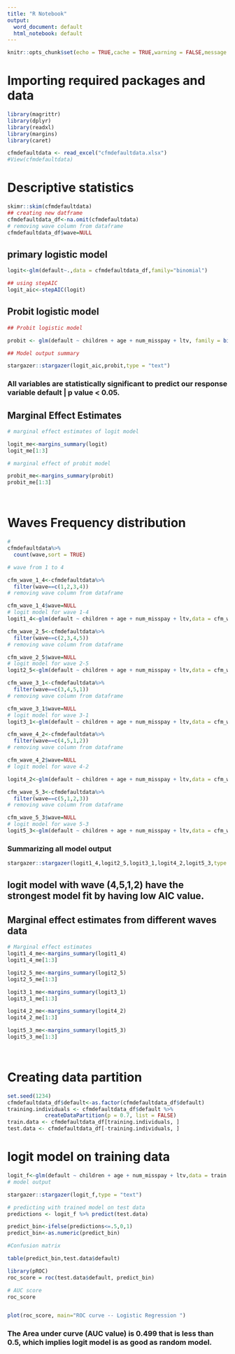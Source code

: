 ---
title: "R Notebook"
output:
  word_document: default
  html_notebook: default
---




```{r setup, include=FALSE}
knitr::opts_chunk$set(echo = TRUE,cache = TRUE,warning = FALSE,message = FALSE,dpi = 180,fig.width = 8,fig.height = 5)
```



# Importing required packages and data



```{r}
library(magrittr)
library(dplyr)
library(readxl)
library(margins)
library(caret)

cfmdefaultdata <- read_excel("cfmdefaultdata.xlsx")
#View(cfmdefaultdata)

```



# Descriptive statistics



```{r}
skimr::skim(cfmdefaultdata)
## creating new datframe
cfmdefaultdata_df<-na.omit(cfmdefaultdata)
# removing wave column from dataframe
cfmdefaultdata_df$wave=NULL
```

## primary logistic model 



```{r}


logit<-glm(default~.,data = cfmdefaultdata_df,family="binomial")

## using stepAIC 
logit_aic<-stepAIC(logit)
```


## Probit logistic model



```{r}
## Probit logistic model

probit <- glm(default ~ children + age + num_misspay + ltv, family = binomial(link = "probit"), data = cfmdefaultdata_df)

## Model output summary

stargazer::stargazer(logit_aic,probit,type = "text")

```

### All variables are statistically significant to predict our response variable default | p value < 0.05.



## Marginal Effect Estimates


```{r}
# marginal effect estimates of logit model

logit_me<-margins_summary(logit)
logit_me[1:3]
```





```{r}
# marginal effect of probit model

probit_me<-margins_summary(probit)
probit_me[1:3]




```


# Waves Frequency distribution



```{r}
# 
cfmdefaultdata%>%
  count(wave,sort = TRUE)
```





```{r}
# wave from 1 to 4

cfm_wave_1_4<-cfmdefaultdata%>%
  filter(wave==c(1,2,3,4))
# removing wave column from dataframe

cfm_wave_1_4$wave=NULL
# logit model for wave 1-4
logit1_4<-glm(default ~ children + age + num_misspay + ltv,data = cfm_wave_1_4,family="binomial")
```






```{r}
cfm_wave_2_5<-cfmdefaultdata%>%
  filter(wave==c(2,3,4,5))
# removing wave column from dataframe

cfm_wave_2_5$wave=NULL
# logit model for wave 2-5
logit2_5<-glm(default ~ children + age + num_misspay + ltv,data = cfm_wave_2_5,family="binomial")
```





```{r}
cfm_wave_3_1<-cfmdefaultdata%>%
  filter(wave==c(3,4,5,1))
# removing wave column from dataframe

cfm_wave_3_1$wave=NULL
# logit model for wave 3-1
logit3_1<-glm(default ~ children + age + num_misspay + ltv,data = cfm_wave_3_1,family="binomial")
```





```{r}
cfm_wave_4_2<-cfmdefaultdata%>%
  filter(wave==c(4,5,1,2))
# removing wave column from dataframe

cfm_wave_4_2$wave=NULL
# logit model for wave 4-2

logit4_2<-glm(default ~ children + age + num_misspay + ltv,data = cfm_wave_4_2,family="binomial")
```





```{r}
cfm_wave_5_3<-cfmdefaultdata%>%
  filter(wave==c(5,1,2,3))
# removing wave column from dataframe

cfm_wave_5_3$wave=NULL
# logit model for wave 5-3
logit5_3<-glm(default ~ children + age + num_misspay + ltv,data = cfm_wave_5_3,family="binomial")
```




### Summarizing all model output 




```{r}
stargazer::stargazer(logit1_4,logit2_5,logit3_1,logit4_2,logit5_3,type = "text")
```


## logit model with wave (4,5,1,2) have the strongest model fit by having low AIC value.




## Marginal effect estimates from different waves data




```{r}
# Marginal effect estimates
logit1_4_me<-margins_summary(logit1_4)
logit1_4_me[1:3]
```


```{r}

logit2_5_me<-margins_summary(logit2_5)
logit2_5_me[1:3]
```


```{r}
logit3_1_me<-margins_summary(logit3_1)
logit3_1_me[1:3]
```


```{r}
logit4_2_me<-margins_summary(logit4_2)
logit4_2_me[1:3]
```


```{r}
logit5_3_me<-margins_summary(logit5_3)
logit5_3_me[1:3]




```




# Creating data partition




```{r}
set.seed(1234)
cfmdefaultdata_df$default<-as.factor(cfmdefaultdata_df$default)
training.individuals <- cfmdefaultdata_df$default %>%
			createDataPartition(p = 0.7, list = FALSE)
train.data <- cfmdefaultdata_df[training.individuals, ]
test.data <- cfmdefaultdata_df[-training.individuals, ]
```





# logit model on training data




```{r}
logit_f<-glm(default ~ children + age + num_misspay + ltv,data = train.data,family="binomial")
# model output

stargazer::stargazer(logit_f,type = "text")


```






```{r}

# predicting with trained model on test data
predictions <- logit_f %>% predict(test.data)

predict_bin<-ifelse(predictions<=.5,0,1)
predict_bin<-as.numeric(predict_bin)

#Confusion matrix

table(predict_bin,test.data$default)


```






```{r}
library(pROC)
roc_score = roc(test.data$default, predict_bin)  

# AUC score
roc_score


plot(roc_score, main="ROC curve -- Logistic Regression ")

```


### The Area under curve (AUC value) is 0.499 that is less than 0.5, which implies logit model is as good as random model.


